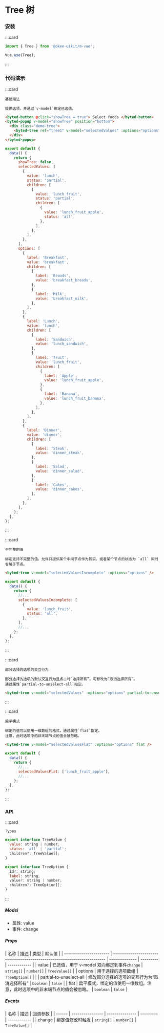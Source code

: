 # Tree 树

### 安装

:::card

```javascript
import { Tree } from '@okee-uikit/m-vue';

Vue.use(Tree);
```

:::

### 代码演示

:::card

```topic
基础用法
```

```desc
提供选项，并通过`v-model`绑定已选值。
```

```html
<byted-button @click="showTree = true"> Select foods </byted-button>
<byted-popup v-model="showTree" position="bottom">
  <div class="demo-tree">
    <byted-tree ref="tree1" v-model="selectedValues" :options="options" />
  </div>
</byted-popup>
```

```javascript
export default {
  data() {
    return {
      showTree: false,
      selectedValues: [
        {
          value: 'lunch',
          status: 'partial',
          children: [
            {
              value: 'lunch_fruit',
              status: 'partial',
              children: [
                {
                  value: 'lunch_fruit_apple',
                  status: 'all',
                },
              ],
            },
          ],
        },
      ],
      options: [
        {
          label: 'Breakfast',
          value: 'breakfast',
          children: [
            {
              label: 'Breads',
              value: 'breakfast_breads',
            },
            {
              label: 'Milk',
              value: 'breakfast_milk',
            },
          ],
        },
        {
          label: 'Lunch',
          value: 'lunch',
          children: [
            {
              label: 'Sandwich',
              value: 'lunch_sandwich',
            },
            {
              label: 'fruit',
              value: 'lunch_fruit',
              children: [
                {
                  label: 'Apple',
                  value: 'lunch_fruit_apple',
                },
                {
                  label: 'Banana',
                  value: 'lunch_fruit_banana',
                },
              ],
            },
          ],
        },
        {
          label: 'Dinner',
          value: 'dinner',
          children: [
            {
              label: 'Steak',
              value: 'dinner_steak',
            },
            {
              label: 'Salad',
              value: 'dinner_salad',
            },
            {
              label: 'Cakes',
              value: 'dinner_cakes',
            },
          ],
        },
      ],
    };
  },
};
```

:::

:::card

```topic
不完整的值
```

```desc
绑定支持不完整的值。允许只提供某个中间节点作为其实，或者某个节点的状态为 `all` 同时省略子节点。
```

```html
<byted-tree v-model="selectedValuesIncomplete" :options="options" />
```

```javascript
export default {
  data() {
    return {
      //...
      selectedValuesIncomplete: [
        {
          value: 'lunch_fruit',
          status: 'all',
        },
      ],
      //...
    };
  },
};
```

:::

:::card

```topic
部分选择的选项的交互行为
```

```desc
部分选择的选项的默认交互行为是点击时“选择所有”。可修改为“取消选择所有”。
通过属性`partial-to-unselect-all`指定。
```

```html
<byted-tree v-model="selectedValues" :options="options" partial-to-unselect-all />
```

:::

:::card

```topic
扁平模式
```

```desc
绑定的值可以使用一维数组的格式，通过属性`flat`指定。
注意，此时选项中的非末端节点的值会被忽略。
```

```html
<byted-tree v-model="selectedValuesFlat" :options="options" flat />
```

```javascript
export default {
  data() {
    return {
      //...
      selectedValuesFlat: ['lunch_fruit_apple'],
      //...
    };
  },
};
```

:::

### API

:::card

```topic
Types
```

```javascript
export interface TreeValue {
  value: string | number;
  status: 'all' | 'partial';
  children?: TreeValue[];
}

export interface TreeOption {
  id?: string;
  label: string;
  value?: string | number;
  children?: TreeOption[];
}
```

:::

##### Model

- 属性: value
- 事件: change

##### Props

| 名称                    | 描述                                                                       | 类型           | 默认值    |
| ----------------------- | -------------------------------------------------------------------------- | -------------- | --------- | ------------ |
| value                   | 已选值，用于 v-model 双向绑定到事件`change`                                | `string[]`       &#124; `number[]` &#124; `TreeValue[]` |
| options                 | 用于选择的选项数组                                                         | `TreeOption[]` |           |
| partial-to-unselect-all | 修改部分选择的选项的交互行为为“取消选择所有”                               | `boolean`      | `false`   |
| flat                    | 扁平模式，绑定的值使用一维数组。注意，此时选项中的非末端节点的值会被忽略。 | `boolean`      | `false`   |

##### Events

| 名称   | 描述             | 回调参数        |
| ------ | ---------------- | --------------- | --------- | ------------ |
| change | 绑定值修改时触发 | `string[]`       &#124; `number[]` &#124; `TreeValue[]` |
